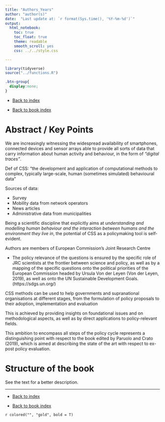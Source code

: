 ```yaml
---
title: "Authors_Years"
author: "author(s)"
date:  "Last update at: `r format(Sys.time(), '%Y-%m-%d')`"
output: 
  html_notebook:
    toc: true
    toc_float: true
    theme: readable
    smooth_scroll: yes
    css: ../../style.css

---
```


```r
library(tidyverse)
source("../functions.R")
```

```css
.btn-group{
  display:none;
}
```

- [Back to index](../../index.nb.html)

- [Back to book index](../Bertoni_etal_2023.nb.html)


# Abstract / Key Points

We are increasingly witnessing the widespread availability of smartphones, connected devices and sensor arrays able to provide all sorts of data that carry information about human activity and behaviour, in the form of *“digital traces”*.

Def of CSS: “the development and application of computational methods to complex, typically large-scale, human (sometimes simulated) behavioural data”

Sources of data: 
  
  - Survey 
  - Mobility data from network operators 
  - News articles 
  - Administrative data from municipalities

Being a scientific discipline that explicitly aims at u*nderstanding and modelling human behaviour and the interaction between humans and the environment they live in*, the potential of CSS as a policymaking tool is self-evident.

Authors are members of European Commission’s Joint Research Centre

  - The policy relevance of the questions is ensured by the specific role of JRC scientists at the frontier between science and policy, as well as by a mapping of the specific questions onto the political priorities of the European Commission headed by Ursula Von der Leyen (Von der Leyen, 2019), as well as onto the UN Sustainable Development Goals. (https://sdgs.un.org/)

CSS methods can be used to help governments and supranational organisations at different stages, from the formulation of policy proposals to their adoption, implementation and evaluation

This is achieved by providing insights on foundational issues and on methodological aspects, as well as by direct applications to policy-relevant fields. 

This ambition to encompass all steps of the policy cycle represents a distinguishing point with respect to the book edited by Paruolo and Crato (2019), which is aimed at describing the state of the art with respect to ex-post policy evaluation.

# Structure of the book 

See the text for a better description. 

-----
- [Back to index](../../index.nb.html)

- [Back to book index](../Bertoni_etal_2023.nb.html)


`r colored("", "gold", bold = T)`















  

